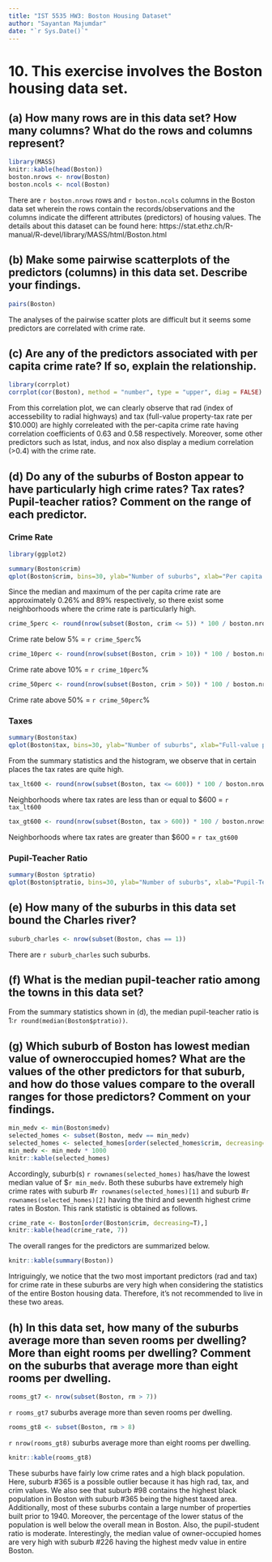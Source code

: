 ```yaml
---
title: "IST 5535 HW3: Boston Housing Dataset"
author: "Sayantan Majumdar"
date: "`r Sys.Date()`"
---
```


# 10. This exercise involves the Boston housing data set.

## (a) How many rows are in this data set? How many columns? What do the rows and columns represent?
```r
library(MASS)
knitr::kable(head(Boston))
boston.nrows <- nrow(Boston)
boston.ncols <- ncol(Boston)
```

There are `r boston.nrows` rows and `r boston.ncols` columns in the Boston data set wherein the rows contain the records/observations and the columns indicate the different attributes (predictors) of housing values. The details about this dataset can be found here: https://stat.ethz.ch/R-manual/R-devel/library/MASS/html/Boston.html   

## (b) Make some pairwise scatterplots of the predictors (columns) in this data set. Describe your findings.

```r
pairs(Boston)
```

The analyses of the pairwise scatter plots are difficult but it seems some predictors are correlated with crime rate. 

## (c) Are any of the predictors associated with per capita crime rate? If so, explain the relationship.
```r
library(corrplot)
corrplot(cor(Boston), method = "number", type = "upper", diag = FALSE)
```

From this correlation plot, we can clearly observe that rad (index of accessebility to radial highways) and tax (full-value property-tax rate per \$10.000) are highly correleated with the per-capita crime rate having correlation coefficients of 0.63 and 0.58 respectively. Moreover, some other predictors such as lstat, indus, and nox also display a medium correlation (>0.4) with the crime rate. 

## (d) Do any of the suburbs of Boston appear to have particularly high crime rates? Tax rates? Pupil-teacher ratios? Comment on the range of each predictor.
### Crime Rate
```r
library(ggplot2)

summary(Boston$crim)
qplot(Boston$crim, bins=30, ylab="Number of suburbs", xlab="Per capita crime rate by town")
```

Since the median and maximum of the per capita crime rate are approximately 0.26% and 89% respectively, so there exist some neighborhoods where the crime rate is particularly high.

```r
crime_5perc <- round(nrow(subset(Boston, crim <= 5)) * 100 / boston.nrows, 2)
```

Crime rate below 5% = `r crime_5perc`%

```r
crime_10perc <- round(nrow(subset(Boston, crim > 10)) * 100 / boston.nrows, 2)
```

Crime rate above 10% = `r crime_10perc`%

```r
crime_50perc <- round(nrow(subset(Boston, crim > 50)) * 100 / boston.nrows, 2)
```

Crime rate above 50% = `r crime_50perc`%

### Taxes

```r
summary(Boston$tax)
qplot(Boston$tax, bins=30, ylab="Number of suburbs", xlab="Full-value property-tax rate per $10.000")
```

From the summary statistics and the histogram, we observe that in certain places the tax rates are quite high.

```r
tax_lt600 <- round(nrow(subset(Boston, tax <= 600)) * 100 / boston.nrows)
```

Neighborhoods where tax rates are less than or equal to \$600 = `r tax_lt600`

```r
tax_gt600 <- round(nrow(subset(Boston, tax > 600)) * 100 / boston.nrows)
```

Neighborhoods where tax rates are greater than \$600 = `r tax_gt600`

### Pupil-Teacher Ratio
```r
summary(Boston $ptratio)
qplot(Boston$ptratio, bins=30, ylab="Number of suburbs", xlab="Pupil-Teacher ratio by town")
```

## (e) How many of the suburbs in this data set bound the Charles river?
```r
suburb_charles <- nrow(subset(Boston, chas == 1)) 
```

There are `r suburb_charles` such suburbs.

## (f) What is the median pupil-teacher ratio among the towns in this data set?
From the summary statistics shown in (d), the median pupil-teacher ratio is 1:`r round(median(Boston$ptratio))`.

## (g) Which suburb of Boston has lowest median value of owneroccupied homes? What are the values of the other predictors for that suburb, and how do those values compare to the overall ranges for those predictors? Comment on your findings.
```r
min_medv <- min(Boston$medv)
selected_homes <- subset(Boston, medv == min_medv)
selected_homes <- selected_homes[order(selected_homes$crim, decreasing=T),]
min_medv <- min_medv * 1000
knitr::kable(selected_homes)
```

Accordingly, suburb(s) `r rownames(selected_homes)` has/have the lowest median value of $`r min_medv`. Both these suburbs have extremely high crime rates with suburb #`r rownames(selected_homes)[1]` and suburb #`r rownames(selected_homes)[2]` having the third and seventh highest crime rates in Boston. This rank statistic is obtained as follows.

```r
crime_rate <- Boston[order(Boston$crim, decreasing=T),]
knitr::kable(head(crime_rate, 7))
```

The overall ranges for the predictors are summarized below.

```r
knitr::kable(summary(Boston))
```

Intriguingly, we notice that the two most important predictors (rad and tax) for crime rate in these suburbs are very high when considering the statistics of the entire Boston housing data. Therefore, it's not recommended to live in these two areas.

## (h) In this data set, how many of the suburbs average more than seven rooms per dwelling? More than eight rooms per dwelling? Comment on the suburbs that average more than eight rooms per dwelling.
```r
rooms_gt7 <- nrow(subset(Boston, rm > 7))
```

`r rooms_gt7` suburbs average more than seven rooms per dwelling.

```r
rooms_gt8 <- subset(Boston, rm > 8)
```

`r nrow(rooms_gt8)` suburbs average more than eight rooms per dwelling.

```r
knitr::kable(rooms_gt8)
```

These suburbs have fairly low crime rates and a high black population. Here, suburb #365 is a possible outlier because it has high rad, tax, and crim values. We also see that suburb #98 contains the highest black population in Boston with suburb #365 being the highest taxed area. Additionally, most of these suburbs contain a large number of properties built prior to 1940. Moreover, the percentage of the lower status of the population is well below the overall mean in Boston. Also, the pupil-student ratio is moderate. Interestingly, the median value of owner-occupied homes are very high with suburb #226 having the highest medv value in entire Boston.

